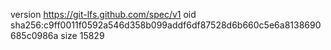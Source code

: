version https://git-lfs.github.com/spec/v1
oid sha256:c9ff0011f0592a546d358b099addf6df87528d6b660c5e6a8138690685c0986a
size 15829
